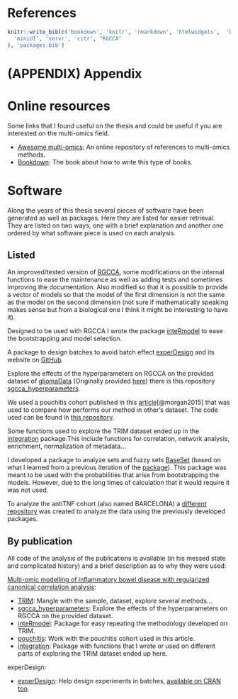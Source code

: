 # References {.unnumbered}

```r
knitr::write_bib(c('bookdown', 'knitr', 'rmarkdown', 'htmlwidgets',  'DT',
  'miniUI', 'servr', 'citr', "RGCCA"
), 'packages.bib')
```

::: {#refs}

:::

# (APPENDIX) Appendix {.unnumbered}

# Online resources

Some links that I found useful on the thesis and could be useful if you are interested on the multi-omics field.

-   [Awesome multi-omics](https://github.com/mikelove/awesome-multi-omics): An online repository of references to multi-omics methods.
-   [Bookdown](https://github.com/rstudio/bookdown/): The book about how to write this type of books.

# Software

Along the years of this thesis several pieces of software have been generated as well as packages.
Here they are listed for easier retrieval.
They are listed on two ways, one with a brief explanation and another one ordered by what software piece is used on each analysis.

## Listed

An improved/tested version of [RGCCA](https://github.com/llrs/RGCCA), some modifications on the internal functions to ease the maintenance as well as adding tests and sometimes improving the documentation.
Also modified so that it is possible to provide a vector of models so that the model of the first dimension is not the same as the model on the second dimension (not sure if mathematically speaking makes sense but from a biological one I think it might be interesting to have it).

Designed to be used with RGCCA I wrote the package [inteRmodel](https:github.com/llrs/inteRmodel) to ease the bootstrapping and model selection.

A package to design batches to avoid batch effect [experDesign](https://cran.r-project.org/package=experDesign) and its website on [GitHub](https://github.com/llrs/experDesign).

Explore the effects of the hyperparameters on RGCCA on the provided dataset of [gliomaData](https://github.com/llrs/gliomaData) (Originally provided [here](http://biodev.cea.fr/sgcca/)) there is this repository [sgcca_hyperparameters](https://github.com/llrs/sgcca_hyperparameters).

We used a pouchitis cohort published in this [article](https://dx.doi.org/10.1186/s13059-015-0637-x)[@morgan2015] that was used to compare how performs our method in other's dataset.
The code used can be found in [this repository](https://github.com/llrs/pouchitis).

Some functions used to explore the TRIM dataset ended up in the [integration](https://github.com/llrs/integration-helper) package.This include functions for correlation, network analysis, enrichment, normalization of metadata...

I developed a package to analyze sets and fuzzy sets [BaseSet](https://github.com/rOpenSci/BaseSet) (based on what I learned from a previous iteration of the [package](https://github.com/llrs/GSEAdv "GSEAdv package")).
This package was meant to be used with the probabilities that arise from bootstrapping the models.
However, due to the long times of calculation that it would require it was not used.

To analyze the antiTNF cohort (also named BARCELONA) a [different repository](https://github.com/llrs/Barcelona "Barcelona repository") was created to analyze the data using the previously developed packages.

## By publication

All code of the analysis of the publications is available (in his messed state and complicated history) and a brief description as to why they were used:

[Multi-omic modelling of inflammatory bowel disease with regularized canonical correlation analysis](https://journals.plos.org/plosone/article?id=10.1371/journal.pone.0246367):

-   [TRIM](https://github.com/llrs/TRIM): Mangle with the sample, dataset, explore several methods...
-   [sgcca_hyperparameters](https://github.com/llrs/sgcca_hyperparameters): Explore the effects of the hyperparameters on RGCCA on the provided dataset.
-   [inteRmodel](https://github.com/llrs/inteRmodel): Package for easy repeating the methodology developed on TRIM.
-   [pouchitis](https://github.com/llrs/pouchitis): Work with the pouchitis cohort used in this article.
-   [integration](https://github.com/llrs/integration-helper): Package with functions that I wrote or used on different parts of exploring the TRIM dataset ended up here.


experDesign:

-  [experDesign](https://github.com/llrs/experDesign): Help design experiments in batches, [available on CRAN too](https://cran.r-project.org/package=experDesign).
